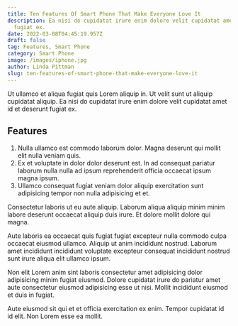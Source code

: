 ```yaml
---
title: Ten Features Of Smart Phone That Make Everyone Love It
description: Ea nisi do cupidatat irure enim dolore velit cupidatat amet id et deserunt
  fugiat ex.
date: 2022-03-08T04:45:19.957Z
draft: false
tag: Features, Smart Phone
category: Smart Phone
image: /images/iphone.jpg
author: Linda Pittman
slug: ten-features-of-smart-phone-that-make-everyone-love-it
---
```


Ut ullamco et aliqua fugiat quis Lorem aliquip in. Ut velit sunt ut aliquip cupidatat aliquip. Ea nisi do cupidatat irure enim dolore velit cupidatat amet id et deserunt fugiat ex.
## Features
1. Nulla ullamco est commodo laborum dolor. Magna deserunt qui mollit elit nulla veniam quis. 
2. Ex et voluptate in dolor dolor deserunt est. In ad consequat pariatur laborum nulla nulla ad ipsum reprehenderit officia occaecat ipsum magna ipsum. 
3. Ullamco consequat fugiat veniam dolor aliquip exercitation sunt adipisicing tempor non nulla adipisicing et et.

Consectetur laboris ut eu aute aliquip. Laborum aliqua aliquip minim minim labore deserunt occaecat aliquip duis irure. Et dolore mollit dolore qui magna.

Aute laboris ea occaecat quis fugiat fugiat excepteur nulla commodo culpa occaecat eiusmod ullamco. Aliquip ut anim incididunt nostrud. Laborum amet incididunt incididunt voluptate excepteur consequat incididunt nostrud sunt irure aliqua elit ullamco ipsum.

Non elit Lorem anim sint laboris consectetur amet adipisicing dolor adipisicing minim fugiat eiusmod. Dolore cupidatat irure do pariatur amet aute consectetur eiusmod adipisicing esse ut nisi. Mollit incididunt eiusmod et duis in fugiat.

Aute eiusmod sit qui et et officia exercitation ex enim. Tempor cupidatat id id elit. Non Lorem esse ea mollit.